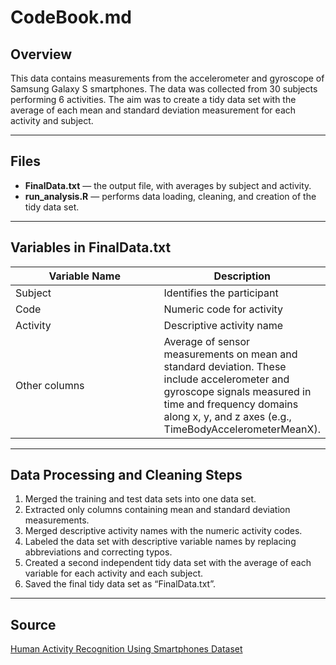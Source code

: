 # CodeBook.md

## Overview

This data contains measurements from the accelerometer and gyroscope of Samsung Galaxy S smartphones. The data was collected from 30 subjects performing 6 activities. The aim was to create a tidy data set with the average of each mean and standard deviation measurement for each activity and subject.

---

## Files

- **FinalData.txt** — the output file, with averages by subject and activity.  
- **run_analysis.R** — performs data loading, cleaning, and creation of the tidy data set.

---

## Variables in FinalData.txt

| Variable Name | Description |
|--------------|-------------|
| Subject      | Identifies the participant |
| Code         | Numeric code for activity |
| Activity     | Descriptive activity name |
| Other columns| Average of sensor measurements on mean and standard deviation. These include accelerometer and gyroscope signals measured in time and frequency domains along x, y, and z axes (e.g., TimeBodyAccelerometerMeanX). |

---

## Data Processing and Cleaning Steps

1. Merged the training and test data sets into one data set.  
2. Extracted only columns containing mean and standard deviation measurements.  
3. Merged descriptive activity names with the numeric activity codes.  
4. Labeled the data set with descriptive variable names by replacing abbreviations and correcting typos.  
5. Created a second independent tidy data set with the average of each variable for each activity and each subject.  
6. Saved the final tidy data set as "FinalData.txt".

---

## Source

[Human Activity Recognition Using Smartphones Dataset](http://archive.ics.uci.edu/ml/datasets/Human+Activity+Recognition+Using+Smartphones)